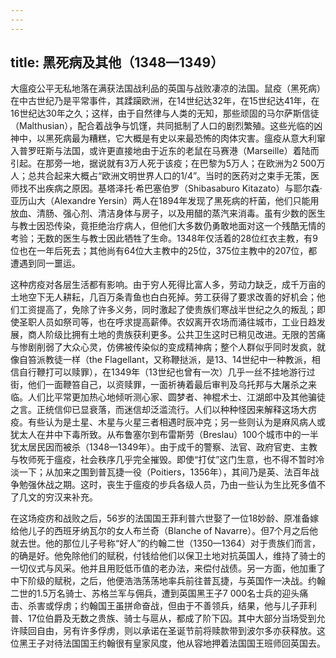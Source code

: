 ```yaml
---
---
---
```

title: 黑死病及其他（1348—1349）
---




大瘟疫公平无私地落在满获法国战利品的英国与战败凄凉的法国。鼠疫（黑死病）在中古世纪乃是平常事件，其蹂躏欧洲，在14世纪达32年，在15世纪达41年，在16世纪达30年之久；这样，由于自然律与人类的无知，那些顽固的马尔萨斯信徒（Malthusian），配合着战争与饥馑，共同抵制了人口的剧烈繁殖。这些光临的凶神中，以黑死病最为糟糕，它大概是有史以来最恐怖的肉体灾害。瘟疫从意大利窜入普罗旺斯与法国，或许更直接地由于近东的老鼠在马赛港（Marseille）着陆而引起。在那旁一地，据说就有3万人死于该疫；在巴黎为5万人；在欧洲为2 500万人；总共合起来大概占“欧洲文明世界人口的1/4”。当时的医药对之束手无策，医师找不出疾病之原因。基塔泽托·希巴塞伯罗（Shibasaburo Kitazato）与耶尔森·亚历山大（Alexandre Yersin）两人在1894年发现了黑死病的杆菌，他们只能用放血、清肠、强心剂、清洁身体与房子，以及用醋的蒸汽来消毒。虽有少数的医生与教士因恐传染，竟拒绝治疗病人，但他们大多数仍勇敢地面对这一个残酷无情的考验；无数的医生与教士因此牺牲了生命。1348年仅活着的28位红衣主教，有9位也在一年后死去；其他尚有64位大主教中的25位，375位主教中的207位，都遭遇到同一噩运。

这种疠疫对各层生活都有影响。由于穷人死得比富人多，劳动力缺乏，成千万亩的土地空下无人耕耘，几百万条青鱼也白白死掉。劳工获得了要求改善的好机会；他们工资提高了，免除了许多义务，同时激起了使贵族们寒战半世纪之久的叛乱；即使圣职人员如祭司等，也在呼求提高薪俸。农奴离开农场而涌往城市，工业日趋发展，商人阶级比拥有土地的贵族获利更多。公共卫生这时已稍见改进。无限的苦痛与惨剧削弱了大众心灵，仿佛被传染似的变成精神病；整个人群似乎同时发疯，就像自笞派教徒一样（the Flagellant，又称鞭挞派，是13、14世纪中一种教派，相信自行鞭打可以赎罪），在1349年（13世纪也曾有一次）几乎一丝不挂地游行过街，他们一面鞭笞自己，以资赎罪，一面祈祷着最后审判及乌托邦与大屠杀之来临。人们比平常更加热心地倾听测心家、圆梦者、神棍术士、江湖郎中及其他骗徒之言。正统信仰已显衰落，而迷信却泛滥流行。人们以种种怪因来解释这场大疠疫。有些认为是土星、木星与火星三者相遇时辰冲克；另一些则认为是麻风病人或犹太人在井中下毒所致。从布鲁塞尔到布雷斯劳（Breslau）100个城市中的一半犹太居民因而被杀（1348—1349年）。由于成千的警察、法官、政府官吏、主教与牧师死于瘟疫，社会秩序几乎完全摧毁。即使“打仗”这门生意，也不得不暂时冷淡一下；从加来之围到普瓦捷一役（Poitiers，1356年），其间乃是英、法百年战争勉强休战之期。这时，丧生于瘟疫的步兵各级人员，乃由一些认为生比死多值不了几文的穷汉来补充。

在这场疫疠和战败之后，56岁的法国国王菲利普六世娶了一位18妙龄、原准备嫁给他儿子的西班牙纳瓦尔的女人布兰奇（Blanche of Navarre）。但7个月之后他就去世。他的那位儿子号称“好人”的约翰二世（1350—1364）对于贵族们而言，的确是好。他免除他们的赋税，付钱给他们以保卫土地对抗英国人，维持了骑士的一切仪式与风采。他并且用贬低币值的老办法，来偿付战债。另一方面，他加重了中下阶级的赋税，之后，他便浩浩荡荡地率兵前往普瓦捷，与英国作一决战。约翰二世的1.5万名骑士、苏格兰军与佣兵，遭到英国黑王子7 000名士兵的迎头痛击、杀害或俘虏；约翰国王虽拼命奋战，但由于不善领兵，结果，他与儿子菲利普、17位伯爵及无数之贵族、骑士与扈从，都成了阶下囚。其中大部分当场受到允许赎回自由，另有许多俘虏，则以承诺在圣诞节前将赎款带到波尔多亦获释放。这位黑王子对待法国国王约翰很有皇家风度，他从容地押着法国国王班师回英国去。